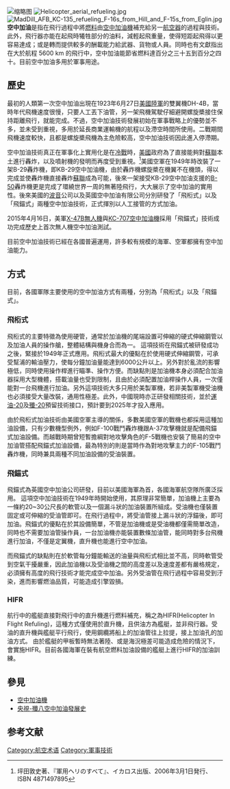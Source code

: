 {{Refimprove|time=2021-03-01T08:59:31+00:00}}
[[File:Refueling,_1923.jpg|缩略图]]
[[File:Helicopter_aerial_refueling.jpg|right]]
[[File:MadDill_AFB_KC-135_refueling_F-16s_from_Hill_and_F-15s_from_Eglin.jpg|right]]
'''空中加油'''是指在飛行過程中將[[燃料|燃料]]由[[空中加油機|空中加油機]]補充給另一[[航空器|航空器]]的過程與技術。此外，飛行器亦能在起飛時犧牲部分的油料，減輕起飛重量，使得短距起飛得以更容易達成；或是轉而提供較多的酬載能力給武器、貨物或人員。同時也有文獻指出在大於航程 5600 km 的飛行中，空中加油能節省燃料達百分之三十五到百分之四十。目前空中加油多用於軍事用途。


==歷史==
最初的人類第一次空中加油出現在1923年6月27日[[美國陸軍|美國陸軍]]的雙翼機DH-4B，當時年代飛機速度很慢，只要人工丟下油管，另一架飛機駕駛仔細避開螺旋槳接住保持距離飛行，就能完成。不過，空中加油技術發展初始在軍事戰略上的優勢並不多，並未受到重視，多用於延長商業運輸機的航程以及滯空時間所使用。二戰期間飛機速度較快，且都是螺旋槳飛機為主危險較高，空中加油技術因此進入停滯期。

空中加油技術真正在軍事化上實用化是在[[冷戰|冷戰]]時，[[美國|美國]]政府為了直接能夠對[[蘇聯|蘇聯]]本土進行轟炸，以及噴射機的發明而再度受到重視。<ref>坪田敦史著、『軍用ヘリのすべて』、イカロス出版、2006年3月1日発行、ISBN 4871497895</ref>美國空軍在1949年時改裝了一架B-29轟炸機，即KB-29空中加油機，由於轟炸機螺旋槳在機翼不在機頭，得以完成並使轟炸機直接轟炸[[蘇聯|蘇聯]]成為可能，後來一架接受KB-29空中加油支援的[[B-50|B-50]]轟炸機更是完成了環繞世界一周的無著陸飛行，大大展示了空中加油的實用性。後來美國的[[波音|波音]]公司以及英國空中加油有限公司分別研發了「飛椼式」以及「飛錨式」兩種空中加油技術，正式揮別以人工接管的方式加油。

2015年4月16日，美軍[[X-47B|X-47B]][[無人機|無人機]]與[[波音707|KC-707空中加油機]]採用「飛錨式」技術成功完成歷史上首次無人機空中加油測試。

目前空中加油技術已經在各國普遍運用，許多較有規模的海軍、空軍都擁有空中加油能力。

==方式==
目前，各國軍隊主要使用的空中加油方式有兩種，分別為「飛椼式」以及「飛錨式」。

===飛椼式===
飛椼式的主要特徵為使用硬管，通常於加油機的尾端設置可伸縮的硬式伸縮鋼管以及加油人員的操作艙，整體結構與機身合而為一。
這項技術在飛錨式被研發成功之後，緊接於1949年正式應用。飛椼式最大的優點在於使用硬式伸縮鋼管，可承受幫浦的輸油壓力，使每分鐘加油量能達到6000公升以上。另外對於亂流的影響極低，同時使用操作桿進行瞄準、操作方便。而缺點則是加油機本身必須配合加油器採用大型機體，搭載油量也受到限制，且由於必須配置加油桿操作人員，一次僅能對一台飛機進行加油。另外這項技術大多只用於美製軍機，若非美製軍機受油機也必須接受大量改裝，通用性極差。此外，中國現時亦正研發相關技術，並於[[運-20|運油-20]]及[[殲-20|殲-20]]預留技術接口，預計要到2025年才投入應用。

由於飛椼式加油技術由美國空軍主導的關係，多數美國空軍的戰機也都採用這種加油設備，只有少數機型例外，例如F-100戰鬥轟炸機跟A-37攻擊機就是配備飛錨式加油設備。而越戰時期曾短暫擔綱對地攻擊角色的F-5戰機也安裝了簡易的空中加油管搭配飛錨式加油設備，最為特別的則是當時作為對地攻擊主力的F-105戰鬥轟炸機，同時兼具兩種不同加油設備的受油裝置。

===飛錨式===
飛錨式為英國空中加油公司研發，目前以美國海軍為首，各國海軍航空隊所廣泛採用。
這項空中加油技術在1949年時開始使用，其原理非常簡單，加油機上主要為一條約20~30公尺長的軟管以及一個漏斗狀的加油裝置所組成。受油機也僅裝置固定或可伸縮的受油管即可。在飛行過程中，將受油管接上漏斗狀的浮錨後，即可加油。飛錨式的優點在於其設備簡單，不管是加油機或是受油機都僅需簡單改造，同時也不需要加油管操作員，一台加油機亦能裝置數條加油管，能同時對多台飛機進行加油，不僅是定翼機，直升機也能進行空中加油。

而飛錨式的缺點則在於軟管每分鐘能輸送的油量與飛椼式相比並不高，同時軟管受到空氣干擾嚴重，因此加油機以及受油機之間的高度差以及速度差都有嚴格規定，必須擁有高度的飛行技術才能完成空中加油。另外受油管在飛行過程中容易受到汙染，進而影響燃油品質，可能造成引擎毀損。

===HIFR===
航行中的艦艇直接對飛行中的直升機進行燃料補充，稱之為HIFR(Helicopter In Flight Refuling)，這種方式僅使用於直升機，且供油方為艦艇，並非飛行器。受油的直升機與艦艇平行飛行，使用鋼纜將船上的加油管往上拉提，接上加油孔的加油方式。
由於艦艇的甲板暫時無法著陸、或是海況極差可能造成危險的情況下，會實施HIFR。目前各國海軍在裝有航空燃料加油設備的艦艇上進行HIFR的加油訓練。

== 參見 ==
*[[空中加油機|空中加油機]]
*[https://www.youtube.com/watch?v=brxjACJvPpk 央視-殲八空中加油發展史] {{Wayback|url=https://www.youtube.com/watch?v=brxjACJvPpk |date=20200824170233 }}


==参考文献==
{{reflist}}

{{Military aircraft types (roles)}}
{{Authority control}}

[[Category:航空术语|Category:航空术语]]
[[Category:軍事技術|Category:軍事技術]]